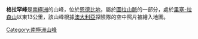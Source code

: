{{coord|66|46|S|50|58|E|source:GNIS|display=title}}

'''格拉罕峰'''是[[南極洲|南極洲]]的山峰，位於[[恩德比地|恩德比地]]，屬於[[圖拉山脈|圖拉山脈]]的一部分，處於[[里塞-拉森山|里塞-拉森山]]以東13公里，該山峰根據[[澳大利亞|澳大利亞]]探險隊的空中照片被繪入地圖。

{{Antarctica-geo-stub}}
[[Category:南極洲山峰|Category:南極洲山峰]]